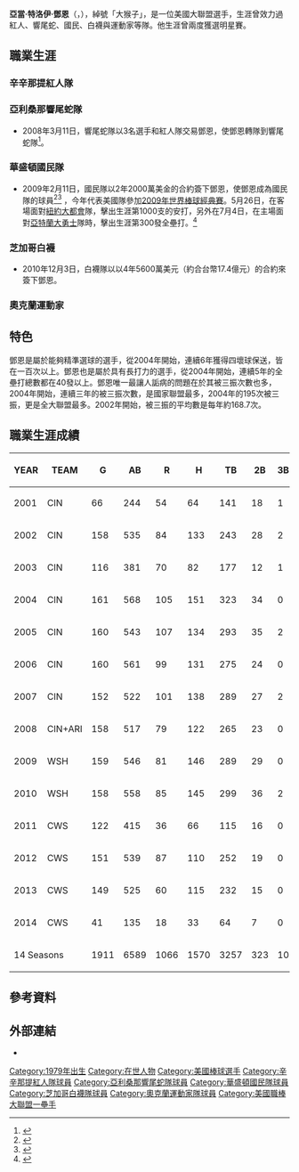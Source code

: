 {{Infobox baseball biography
|name        = 亞當·鄧恩<br />Adam Dunn
|image       = Adam Dunn on August 8, 2011.jpg
|image_size  =
|caption     = 2011年的鄧恩
|position    = [[左外野手|左外野手]]/[[一壘手|一壘手]]
|bats        = 右
|throws      = 右
|birth_date  = {{Birth date and age|mf=yes|1979|11|9}}
|birth_place = {{USA}}[[德克薩斯州|德克薩斯州]][[休士頓|休士頓]]
|death_date  = 
|death_place = 
|debutleague = 美國職棒大聯盟
|debutdate   = 7月20日
|debutyear   = 2001年
|debutteam   = 辛辛那提紅人
|finalleague = 美國職棒大聯盟
|finaldate   = 9月28日
|finalyear   = 2014年
|finalteam   = 奧克蘭運動家
|statleague  = 美國職棒大聯盟
|stat1label  = [[打擊率|打擊率]]
|stat1value  = .237
|stat2label  = [[全壘打|全壘打]]
|stat2value  = 462
|stat3label  = [[打點|打點]]
|stat3value  = 1168
|teams=
* [[辛辛那提紅人|辛辛那提紅人]] ({{mlby|2001}}–{{mlby|2008}})
* [[亞利桑那響尾蛇|亞利桑那響尾蛇]] ({{mlby|2008}})
* [[華盛頓國民|華盛頓國民]] ({{mlby|2009}}–{{mlby|2010}})
* [[芝加哥白襪|芝加哥白襪]] ({{mlby|2011}}–{{mlby|2014}})
* [[奧克蘭運動家|奧克蘭運動家]] ({{mlby|2014}})
|highlights=
* 2×[[美國職棒大聯盟全明星賽|全明星賽]] ([[2002年美國職棒大聯盟全明星賽|2002]],[[2012年美國職棒大聯盟全明星賽|2012]])
* [[辛辛那提紅人|辛辛那提紅人]]名人堂
|hoflink = 美國國家棒球名人堂暨博物館
|hoftype = 美國棒球名人堂
|hofdate = 
|hofvote = 
|hofmethod= 
}}

'''亞當·特洛伊·鄧恩'''（{{lang-en|Adam Troy Dunn}}，{{bd|1979年|11月9日|}}），綽號「大猴子」，是一位美國大聯盟選手，生涯曾效力過紅人、響尾蛇、國民、白襪與運動家等隊。他生涯曾兩度獲選明星賽。

==職業生涯==
===辛辛那提紅人隊===
===亞利桑那響尾蛇隊===
*2008年3月11日，響尾蛇隊以3名選手和紅人隊交易鄧恩，使鄧恩轉隊到響尾蛇隊<ref>{{Cite web |url=http://arizona.diamondbacks.mlb.com/news/article.jsp?ymd=20080811&content_id=3291023&vkey=news_ari&fext=.jsp&c_id=ari |title=Dunn deal: D-backs acquire slugger |accessdate=2009-10-01 |archive-date=2011-06-10 |archive-url=https://web.archive.org/web/20110610121740/http://arizona.diamondbacks.mlb.com/news/article.jsp?ymd=20080811&content_id=3291023&vkey=news_ari&fext=.jsp&c_id=ari |dead-url=no }}</ref>。
===華盛頓國民隊===
*2009年2月11日，國民隊以2年2000萬美金的合約簽下鄧恩，使鄧恩成為國民隊的球員<ref>{{Cite web |url=http://sportsillustrated.cnn.com/2009/baseball/mlb/02/11/dunn.nats/index.html |title=Dunn, Nationals agree to two-year, $20 million deal |accessdate=2009-10-01 |archive-date=2011-06-29 |archive-url=https://web.archive.org/web/20110629111750/http://sportsillustrated.cnn.com/2009/baseball/mlb/02/11/dunn.nats/index.html |dead-url=no }}</ref><ref>{{Cite web |url=http://mlb.mlb.com/news/article.jsp?ymd=20090211&content_id=3817580&vkey=hotstove2008&fext=.jsp |title=Nats sign Dunn to two-year, $20M deal |accessdate=2009-10-01 |archive-date=2014-08-10 |archive-url=https://web.archive.org/web/20140810134335/http://mlb.mlb.com/news/article.jsp?ymd=20090211&content_id=3817580&vkey=hotstove2008&fext=.jsp |dead-url=no }}</ref> ，今年代表美國隊參加[[2009年世界棒球經典賽|2009年世界棒球經典賽]]。5月26日，在客場面對[[紐約大都會|紐約大都會]]隊，擊出生涯第1000支的安打，另外在7月4日，在主場面對[[亞特蘭大勇士|亞特蘭大勇士]]隊時，擊出生涯第300發全壘打。<ref>{{cite news|url=http://washington.nationals.mlb.com/news/article.jsp?ymd=20090704&content_id=5690550&vkey=news_was&fext=.jsp&c_id=was|title=Dunn belts 300th career homer|last=Ladson|first=Bill|date=2009-07-04|publisher=MLB.com|accessdate=2009-07-04|deadurl=yes|archiveurl=https://web.archive.org/web/20110527152537/http://washington.nationals.mlb.com/news/article.jsp?ymd=20090704&content_id=5690550&vkey=news_was&fext=.jsp&c_id=was|archivedate=2011-05-27}}</ref>
===芝加哥白襪===
*2010年12月3日，白襪隊以以4年5600萬美元（約合台幣17.4億元）的合約來簽下鄧恩。
===奧克蘭運動家===

==特色==
鄧恩是屬於能夠精準選球的選手，從2004年開始，連續6年獲得四壞球保送，皆在一百次以上。鄧恩也是屬於具有長打力的選手，從2004年開始，連續5年的全壘打總數都在40發以上。鄧恩唯一最讓人詬病的問題在於其被三振次數也多，2004年開始，連續三年的被三振次數，是國家聯盟最多，2004年的195次被三振，更是全大聯盟最多。2002年開始，被三振的平均數是每年約168.7次。

==職業生涯成績==

{|border=1 width="800px"
|- align=middle style="color:#cccccc; background-color:#333366"
!YEAR!!	TEAM!!	G!!	AB!!	R!!	H!!	TB!!	2B!!	3B!!	HR!!	RBI!!	BB!!	IBB!!	SO!!	SB!!	CS!!	AVG!!	OBP!!	SLG!!	OPS!!	GO/AO
|- align=middle
|2001||	CIN||	66||	244||	54||	64||	141||	18||	1||	19||	43||	38||	2||	74||	4||	2||	.262||	.371||	.578||	.948||	0.80
|- align=middle
|2002||	CIN||	158||	535||	84||	133||	243||	28||	2||	26||	71||	128||	13||	170||	19||	9||	.249||	.400||	.454||	.854||	0.89
|- align=middle
|2003||	CIN||	116||	381||	70||	82||	177||	12||	1||	27||	57||	74||	8||	126||	8||	2||	.215||	.354||	.465||	.819||	0.59
|- align=middle
|2004||	CIN||	161||	568||	105||	151||	323||	34||	0||	46||	102||	108||	11||	195||	6||	1||	.266||	.388||	.569||	.956||	0.71
|- align=middle
|2005||	CIN||	160||	543||	107||	134||	293||	35||	2||	40||	101||	114||	14||	168||	4||	2||	.247||	.387||	.540||	.927||	0.76
|- align=middle
|2006||	CIN||	160||	561||	99||	131||	275||	24||	0||	40||	92||	112||	12||	194||	7||	0||	.234||	.365||	.490||	.855||	0.63
|- align=middle
|2007||	CIN||	152||	522||	101||	138||	289||	27||	2||	40||	106||	101||	8||	165||	9||	2||	.264||	.386||	.554||	.940||	0.91
|- align=middle
|2008||	CIN+ARI|| 158||	517||	79||	122||	265||	23||	0||	40||	100||	122||	13||	164||	2||	1||	.236||	.386||	.513||	.898||	0.78
|- align=middle
|2009||	WSH||	159||	546||	81||	146||	289||	29||	0||	38||	105||	116||	16||	177||	0||	1||	.267||	.398||	.529||	.928||	0.78
|- align=middle
|2010||	WSH||	158||	558||	85||	145||	299||	36||	2||	38||	103||	77||	10||	199||	0||	1||	.260||	.356||	.536||	.892||	0.84
|- align=middle
|2011||	CWS||	122||	415||	36||	66||	115||	16||	0||	11||	42||	75||	0||	177||	0||	1||	.159||	.292||	.277||	.569||	0.72
|- align=middle
|2012||	CWS||	151||	539||	87||	110||	252||	19||	0||	41||	96||	105||	3||	222||	2||	1||	.204||	.333||	.468||	.800||	0.84
|- align=middle
|2013||	CWS||	149||	525||	60||	115||	232||	15||	0||	34||	86||	76||	7||	189||	1||	1||	.219||	.320||	.442||	.762||	0.88
|- align=middle
|2014||	CWS||	41||	135||	18||	33||	64||	7||	0||	8||	22||	34||	1||	48||	1||	0||	.244||	.395||	.474||	.869||	0.73
|- align=middle
|colspan=2|14 Seasons||1911||	6589||	1066||	1570||	3257||	323||	10||	448||	1126||	1280||	118||	2268||	63||	24||	.238||	.367||	.494||	.861||	0.78
|}

==參考資料==
{{reflist}}

==外部連結==
* {{Baseballstats  |mlb=276055 |espn=4808 |br=d/dunnad01 |fangraphs=319 |cube=d/adam-dunn}}

{{start box}}
{{succession box | before = [[安德魯·瓊斯|安德魯·瓊斯]] | title = [[國家聯盟單月最佳球員|國家聯盟單月最佳球員]]| years = 2005年7月 | after = [[安德魯·瓊斯|安德魯·瓊斯]]}}
{{end box}}

{{2009年世界棒球經典賽美國隊選手列表}}
{{TSN AL Comeback Players of the Year}}

{{DEFAULTSORT:Dunn, Adam}}
[[Category:1979年出生|Category:1979年出生]]
[[Category:在世人物|Category:在世人物]]
[[Category:美國棒球選手|Category:美國棒球選手]]
[[Category:辛辛那提紅人隊球員|Category:辛辛那提紅人隊球員]]
[[Category:亞利桑那響尾蛇隊球員|Category:亞利桑那響尾蛇隊球員]]
[[Category:華盛頓國民隊球員|Category:華盛頓國民隊球員]]
[[Category:芝加哥白襪隊球員|Category:芝加哥白襪隊球員]]
[[Category:奧克蘭運動家隊球員|Category:奧克蘭運動家隊球員]]
[[Category:美國職棒大聯盟一壘手|Category:美國職棒大聯盟一壘手]]